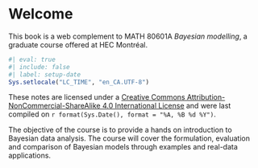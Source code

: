 
# Welcome {-}

This book is a web complement to MATH 80601A *Bayesian modelling*, a graduate course offered at HEC Montréal.

```r
#| eval: true
#| include: false
#| label: setup-date
Sys.setlocale("LC_TIME", "en_CA.UTF-8")
```


These notes are licensed under a [Creative Commons Attribution-NonCommercial-ShareAlike 4.0 International License](http://creativecommons.org/licenses/by-nc-sa/4.0/) and were last compiled on `r format(Sys.Date(), format = "%A, %B %d %Y")`.

The objective of the course is to provide a hands on introduction to Bayesian data analysis. The course will cover the formulation, evaluation and comparison of Bayesian models through examples and real-data applications.

